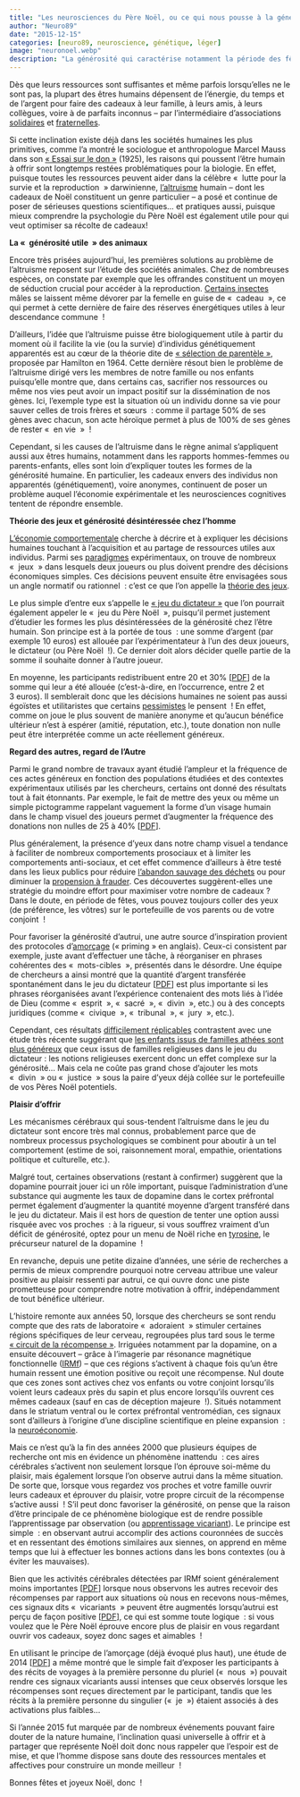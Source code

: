 ```yaml
---
title: "Les neurosciences du Père Noël, ou ce qui nous pousse à la générosité"
author: "Neuro89"
date: "2015-12-15"
categories: [neuro89, neuroscience, génétique, léger]
image: "neuronoel.webp"
description: "La générosité qui caractérise notamment la période des fêtes de Noël constitue un véritable défi pour les sciences du vivant. D’où nous vient cette motivation qui semble s’opposer aux principes de Darwin et à la logique de nos gènes, souvent taxés d’égoïsme ? Éclairage sur l’un des aspects les plus heureux de la nature humaine."
---
```


Dès que leurs ressources sont suffisantes et même parfois lorsqu’elles ne le sont pas, la plupart des êtres humains dépensent de l’énergie, du temps et de l’argent pour faire des cadeaux à leur famille, à leurs amis, à leurs collègues, voire à de parfaits inconnus – par l’intermédiaire d’associations [solidaires](https://web.archive.org/web/20160221231507/http:/www.lescadeauxsolidaires.fr/) et [fraternelles](https://web.archive.org/web/20160221231507/http:/www.chainedelespoir.org/fr).

Si cette inclination existe déjà dans les sociétés humaines les plus primitives, comme l’a montré le sociologue et anthropologue Marcel Mauss dans son [« Essai sur le don »](https://web.archive.org/web/20160221231507/https:/lectures.revues.org/520) (1925), les raisons qui poussent l’être humain à offrir sont longtemps restées problématiques pour la biologie. En effet, puisque toutes les ressources peuvent aider dans la célèbre «  lutte pour la survie et la reproduction  » darwinienne, [l’altruisme](https://web.archive.org/web/20160221231507/https:/fr.wikipedia.org/wiki/Altruisme) humain – dont les cadeaux de Noël constituent un genre particulier – a posé et continue de poser de sérieuses questions scientifiques... et pratiques aussi, puisque mieux comprendre la psychologie du Père Noël est également utile pour qui veut optimiser sa récolte de cadeaux!

**La «  générosité utile  » des animaux**

Encore très prisées aujourd’hui, les premières solutions au problème de l’altruisme reposent sur l’étude des sociétés animales. Chez de nombreuses espèces, on constate par exemple que les offrandes constituent un moyen de séduction crucial pour accéder à la reproduction. [Certains insectes](https://web.archive.org/web/20160221231507/http:/ssaft.com/Blog/dotclear/index.php?post/2009/10/04/S%C3%A9lection-sexuelle-par-le-Cannibalisme-chez-l-araign%C3%A9e) mâles se laissent même dévorer par la femelle en guise de «  cadeau  », ce qui permet à cette dernière de faire des réserves énergétiques utiles à leur descendance commune  !

D’ailleurs, l’idée que l’altruisme puisse être biologiquement utile à partir du moment où il facilite la vie (ou la survie) d’individus génétiquement apparentés est au cœur de la théorie dite de [« sélection de parentèle »](https://web.archive.org/web/20160221231507/https:/fr.wikipedia.org/wiki/S%C3%A9lection_de_parent%C3%A8le), proposée par Hamilton en 1964. Cette dernière résout bien le problème de l’altruisme dirigé vers les membres de notre famille ou nos enfants puisqu’elle montre que, dans certains cas, sacrifier nos ressources ou même nos vies peut avoir un impact positif sur la dissémination de nos gènes. Ici, l’exemple type est la situation où un individu donne sa vie pour sauver celles de trois frères et sœurs  : comme il partage 50% de ses gènes avec chacun, son acte héroïque permet à plus de 100% de ses gènes de rester «  en vie  »  !

Cependant, si les causes de l’altruisme dans le règne animal s’appliquent aussi aux êtres humains, notamment dans les rapports hommes-femmes ou parents-enfants, elles sont loin d’expliquer toutes les formes de la générosité humaine. En particulier, les cadeaux envers des individus non apparentés (génétiquement), voire anonymes, continuent de poser un problème auquel l’économie expérimentale et les neurosciences cognitives tentent de répondre ensemble.

**Théorie des jeux et générosité désintéressée chez l’homme**

[L’économie comportementale](https://web.archive.org/web/20160221231507/https:/fr.wikipedia.org/wiki/%C3%89conomie_comportementale) cherche à décrire et à expliquer les décisions humaines touchant à l’acquisition et au partage de ressources utiles aux individus. Parmi ses [paradigmes](https://web.archive.org/web/20160221231507/https:/fr.wikipedia.org/wiki/Paradigme) expérimentaux, on trouve de nombreux «  jeux  » dans lesquels deux joueurs ou plus doivent prendre des décisions économiques simples. Ces décisions peuvent ensuite être envisagées sous un angle normatif ou rationnel  : c’est ce que l’on appelle la [théorie des jeux](https://web.archive.org/web/20160221231507/https:/fr.wikipedia.org/wiki/Th%C3%A9orie_des_jeux).

Le plus simple d’entre eux s’appelle le [« jeu du dictateur »](https://web.archive.org/web/20160221231507/http:/ecopsycho.gretha.cnrs.fr/spip.php?article114) que l’on pourrait également appeler le «  jeu du Père Noël  », puisqu’il permet justement d’étudier les formes les plus désintéressées de la générosité chez l’être humain. Son principe est à la portée de tous  : une somme d’argent (par exemple 10 euros) est allouée par l’expérimentateur à l’un des deux joueurs, le dictateur (ou Père Noël  !). Ce dernier doit alors décider quelle partie de la somme il souhaite donner à l’autre joueur.

En moyenne, les participants redistribuent entre 20 et 30% \[[PDF](https://web.archive.org/web/20160221231507/http:/afse2015.sciencesconf.org/57665/document)\] de la somme qui leur a été allouée (c’est-à-dire, en l’occurrence, entre 2 et 3 euros). Il semblerait donc que les décisions humaines ne soient pas aussi égoïstes et utilitaristes que certains [pessimistes](https://web.archive.org/web/20160221231507/https:/fr.wikipedia.org/wiki/Homo_homini_lupus_est) le pensent  ! En effet, comme on joue le plus souvent de manière anonyme et qu’aucun bénéfice ultérieur n’est à espérer (amitié, réputation, etc.), toute donation non nulle peut être interprétée comme un acte réellement généreux.

**Regard des autres, regard de l’Autre**

Parmi le grand nombre de travaux ayant étudié l’ampleur et la fréquence de ces actes généreux en fonction des populations étudiées et des contextes expérimentaux utilisés par les chercheurs, certains ont donné des résultats tout à fait étonnants. Par exemple, le fait de mettre des yeux ou même un simple pictogramme rappelant vaguement la forme d’un visage humain dans le champ visuel des joueurs permet d’augmenter la fréquence des donations non nulles de 25 à 40% \[[PDF](https://web.archive.org/web/20160221231507/http:/ecopsycho.gretha.cnrs.fr/IMG/pdf/neg_014_0071_1_.pdf)\].

Plus généralement, la présence d’yeux dans notre champ visuel a tendance à faciliter de nombreux comportements prosociaux et à limiter les comportements anti-sociaux, et cet effet commence d’ailleurs à être testé dans les lieux publics pour réduire [l’abandon sauvage des déchets](https://web.archive.org/web/20160221231507/http:/www.medicaldaily.com/nudge-psychology-posting-actual-watching-eyes-paper-can-reduce-littering-363496) ou pour diminuer la [propension à frauder](https://web.archive.org/web/20160221231507/http:/rsbl.royalsocietypublishing.org/content/2/3/412). Ces découvertes suggèrent-elles une stratégie du moindre effort pour maximiser votre nombre de cadeaux ? Dans le doute, en période de fêtes, vous pouvez toujours coller des yeux (de préférence, les vôtres) sur le portefeuille de vos parents ou de votre conjoint  !

Pour favoriser la générosité d’autrui, une autre source d’inspiration provient des protocoles d’[amorçage](https://web.archive.org/web/20160221231507/https:/fr.wikipedia.org/wiki/Amor%C3%A7age_(psychologie)) (« priming » en anglais). Ceux-ci consistent par exemple, juste avant d’effectuer une tâche, à réorganiser en phrases cohérentes des «  mots-cibles  », présentés dans le désordre. Une équipe de chercheurs a ainsi montré que la quantité d’argent transférée spontanément dans le jeu du dictateur \[[PDF](https://web.archive.org/web/20160221231507/http:/static1.squarespace.com/static/52d7f47fe4b0c692d7426966/t/531e36e6e4b0ddc80cd16dec/1394489062456/god-is-watching-you.pdf)\] est plus importante si les phrases réorganisées avant l’expérience contenaient des mots liés à l’idée de Dieu (comme «  esprit  », «  sacré  », «  divin  », etc.) ou à des concepts juridiques (comme «  civique  », «  tribunal  », «  jury  », etc.).

Cependant, ces résultats [difficilement réplicables](https://web.archive.org/web/20160221231507/http:/www.ncbi.nlm.nih.gov.gate1.inist.fr/pubmed/26168038) contrastent avec une étude très récente suggérant que [les enfants issus de familles athées sont plus généreux](https://web.archive.org/web/20160221231507/http:/www.lemonde.fr/sciences/article/2015/11/05/les-enfants-d-athees-sont-plus-altruistes-que-ceux-eleves-dans-une-famille-religieuse_4804217_1650684.html) que ceux issus de familles religieuses dans le jeu du dictateur : les notions religieuses exercent donc un effet complexe sur la générosité… Mais cela ne coûte pas grand chose d’ajouter les mots «  divin  » ou «  justice  » sous la paire d’yeux déjà collée sur le portefeuille de vos Pères Noël potentiels.

**Plaisir d’offrir**

Les mécanismes cérébraux qui sous-tendent l’altruisme dans le jeu du dictateur sont encore très mal connus, probablement parce que de nombreux processus psychologiques se combinent pour aboutir à un tel comportement (estime de soi, raisonnement moral, empathie, orientations politique et culturelle, etc.).

Malgré tout, certaines observations (restant à confirmer) suggèrent que la dopamine pourrait jouer ici un rôle important, puisque l’administration d’une substance qui augmente les taux de dopamine dans le cortex préfrontal permet également d’augmenter la quantité moyenne d’argent transféré dans le jeu du dictateur. Mais il est hors de question de tenter une option aussi risquée avec vos proches  : à la rigueur, si vous souffrez vraiment d’un déficit de générosité, optez pour un menu de Noël riche en [tyrosine](https://web.archive.org/web/20160221231507/https:/fr.wikipedia.org/wiki/Tyrosine), le précurseur naturel de la dopamine  !

En revanche, depuis une petite dizaine d’années, une série de recherches a permis de mieux comprendre pourquoi notre cerveau attribue une valeur positive au plaisir ressenti par autrui, ce qui ouvre donc une piste prometteuse pour comprendre notre motivation à offrir, indépendamment de tout bénéfice ultérieur.

L’histoire remonte aux années 50, lorsque des chercheurs se sont rendu compte que des rats de laboratoire «  adoraient  » stimuler certaines régions spécifiques de leur cerveau, regroupées plus tard sous le terme [« circuit de la récompense »](https://web.archive.org/web/20160221231507/http:/acces.ens-lyon.fr/acces/ressources/neurosciences/circuit-de-la-recompense/enseigner/contenus-et-figures-activites-pedagogiques/images-relatives-a-lactivite-pedagogique/experience-de-olds-milner-1954). Irriguées notamment par la dopamine, on a ensuite découvert – grâce à l’imagerie par résonance magnétique fonctionnelle ([IRMf](https://web.archive.org/web/20160221231507/https:/fr.wikipedia.org/wiki/Imagerie_par_r%C3%A9sonance_magn%C3%A9tique_fonctionnelle)) – que ces régions s’activent à chaque fois qu’un être humain ressent une émotion positive ou reçoit une récompense. Nul doute que ces zones sont actives chez vos enfants ou votre conjoint lorsqu’ils voient leurs cadeaux près du sapin et plus encore lorsqu’ils ouvrent ces mêmes cadeaux (sauf en cas de déception majeure  !). Situés notamment dans le striatum ventral ou le cortex préfrontal ventromédian, ces signaux sont d’ailleurs à l’origine d’une discipline scientifique en pleine expansion  : la [neuroéconomie](https://web.archive.org/web/20160221231507/https:/fr.wikipedia.org/wiki/Neuro%C3%A9conomie).

Mais ce n’est qu’à la fin des années 2000 que plusieurs équipes de recherche ont mis en évidence un phénomène inattendu  : ces aires cérébrales s’activent non seulement lorsque l’on éprouve soi-même du plaisir, mais également lorsque l’on observe autrui dans la même situation. De sorte que, lorsque vous regardez vos proches et votre famille ouvrir leurs cadeaux et éprouver du plaisir, votre propre circuit de la récompense s’active aussi  ! S’il peut donc favoriser la générosité, on pense que la raison d’être principale de ce phénomène biologique est de rendre possible l’apprentissage par observation (ou [apprentissage vicariant](https://web.archive.org/web/20160221231507/http:/www.persee.fr/doc/psy_0003-5033_1970_num_70_2_27912)). Le principe est simple  : en observant autrui accomplir des actions couronnées de succès et en ressentant des émotions similaires aux siennes, on apprend en même temps que lui à effectuer les bonnes actions dans les bons contextes (ou à éviter les mauvaises).

Bien que les activités cérébrales détectées par IRMf soient généralement moins importantes \[[PDF](https://web.archive.org/web/20160221231507/http:/www.healthemotions.org/downloads/zaki_6.pdf)\] lorsque nous observons les autres recevoir des récompenses par rapport aux situations où nous en recevons nous-mêmes, ces signaux dits «  vicariants  » peuvent être augmentés lorsqu’autrui est perçu de façon positive \[[PDF](https://web.archive.org/web/20160221231507/http:/ryu.webstarts.com/uploads/Science_Similarity_in_vicarious_reward_09.pdf)\], ce qui est somme toute logique  : si vous voulez que le Père Noël éprouve encore plus de plaisir en vous regardant ouvrir vos cadeaux, soyez donc sages et aimables  !

En utilisant le principe de l’amorçage (déjà évoqué plus haut), une étude de 2014 \[[PDF](https://web.archive.org/web/20160221231507/http:/www.psy.pku.edu.cn/~hanshihui/2014/2014%20Varnum%20et%20al%20NeuroImage%20reprint.pdf)\] a même montré que le simple fait d’exposer les participants à des récits de voyages à la première personne du pluriel («  nous  ») pouvait rendre ces signaux vicariants aussi intenses que ceux observés lorsque les récompenses sont reçues directement par le participant, tandis que les récits à la première personne du singulier («  je  ») étaient associés à des activations plus faibles…

Si l’année 2015 fut marquée par de nombreux événements pouvant faire douter de la nature humaine, l’inclination quasi universelle à offrir et à partager que représente Noël doit donc nous rappeler que l’espoir est de mise, et que l’homme dispose sans doute des ressources mentales et affectives pour construire un monde meilleur  !

Bonnes fêtes et joyeux Noël, donc  !